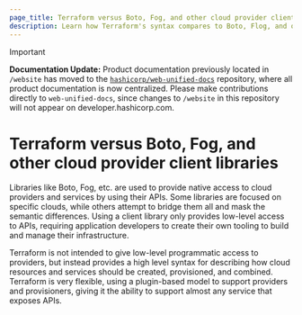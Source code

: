 ```yaml
---
page_title: Terraform versus Boto, Fog, and other cloud provider client libraries
description: Learn how Terraform's syntax compares to Boto, Flog, and other cloud provider client libraries.
---
```


> [!IMPORTANT]  
> **Documentation Update:** Product documentation previously located in `/website` has moved to the [`hashicorp/web-unified-docs`](https://github.com/hashicorp/web-unified-docs) repository, where all product documentation is now centralized. Please make contributions directly to `web-unified-docs`, since changes to `/website` in this repository will not appear on developer.hashicorp.com.

# Terraform versus Boto, Fog, and other cloud provider client libraries

Libraries like Boto, Fog, etc. are used to provide native access
to cloud providers and services by using their APIs. Some
libraries are focused on specific clouds, while others attempt
to bridge them all and mask the semantic differences. Using a client
library only provides low-level access to APIs, requiring application
developers to create their own tooling to build and manage their infrastructure.

Terraform is not intended to give low-level programmatic access to
providers, but instead provides a high level syntax for describing
how cloud resources and services should be created, provisioned, and
combined. Terraform is very flexible, using a plugin-based model to
support providers and provisioners, giving it the ability to support
almost any service that exposes APIs.
